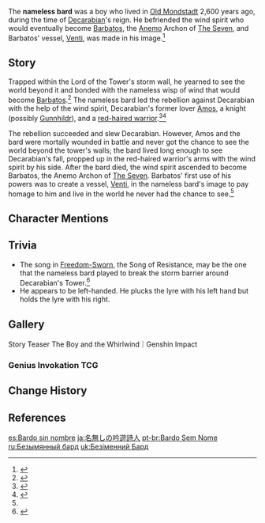{{Character Infobox
|image            = Nameless Bard.png
|type             = Mentioned
|deceased         = Past
|name             = 
|realname         = 
|affiliation      = 
|region           = Mondstadt
|title            = 
}}
The '''nameless bard''' was a boy who lived in [[Decarabian's Mondstadt|Old Mondstadt]] 2,600 years ago, during the time of [[Decarabian]]'s reign. He befriended the wind spirit who would eventually become [[Barbatos]], the [[Anemo]] Archon of [[The Seven]], and Barbatos' vessel, [[Venti]], was made in his image.<ref name="Venti4">{{Ref/CS|Venti|4}}</ref>

==Story==
Trapped within the Lord of the Tower's storm wall, he yearned to see the world beyond it and bonded with the nameless wisp of wind that would become [[Barbatos]].<ref>{{Ref/CS|Venti|3}}</ref> The nameless bard led the rebellion against Decarabian with the help of the wind spirit, Decarabian's former lover [[Amos]], a knight (possibly [[Gunnhildr]]), and a [[Red-Haired Warrior|red-haired warrior]].<ref>{{Ref/Weapon|Amos' Bow}}</ref><ref>{{Ref/Weapon|Freedom-Sworn}}</ref>

The rebellion succeeded and slew Decarabian. However, Amos and the bard were mortally wounded in battle and never got the chance to see the world beyond the tower's walls; the bard lived long enough to see Decarabian's fall, propped up in the red-haired warrior's arms with the wind spirit by his side. After the bard died, the wind spirit ascended to become Barbatos, the Anemo Archon of [[The Seven]]. Barbatos' first use of his powers was to create a vessel, [[Venti]], in the nameless bard's image to pay homage to him and live in the world he never had the chance to see.<ref name="Venti4" />

==Character Mentions==
{{Character Mentions|alias="A young boy","The lad living in that storm-shrouded city"}}

==Trivia==
*The song in [[Freedom-Sworn]], the Song of Resistance, may be the one that the nameless bard played to break the storm barrier around Decarabian's Tower.<ref>{{Ref/Item|Fragment of Decarabian's Epic}}</ref>
*He appears to be left-handed. He plucks the lyre with his left hand but holds the lyre with his right.

==Gallery==
<gallery>
Story Teaser The Boy and the Whirlwind｜Genshin Impact
</gallery>

===Genius Invokation TCG===
{{Genius Invokation TCG Cards by Featured Gallery}}

==Change History==
{{Change History|introduced=1.0}}

==References==
{{Reflist}}

[[es:Bardo sin nombre]]
[[ja:名無しの吟遊詩人]]
[[pt-br:Bardo Sem Nome]]
[[ru:Безымянный бард]]
[[uk:Безіменний Бард]]